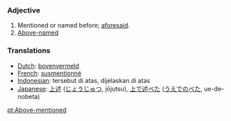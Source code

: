 ===Adjective===
#Mentioned or named before; [[aforesaid]].
#[[Above-named]]

=== Translations ===
*[[Dutch]]: [[bovenvermeld]]
*[[French]]: [[susmentionné]]
*[[Indonesian]]: tersebut di atas, dijelaskan di atas
*[[Japanese]]: [[上述]] ([[じょうじゅつ]], jōjutsu), [[上で述べた]] ([[うえでのべた]], ue-de-nobeta)

[[pt:Above-mentioned]]